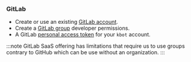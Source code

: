 ### GitLab

- Create or use an existing [GitLab account](https://gitlab.com).
- Create a [GitLab group](https://docs.gitlab.com/ee/user/group/) developer permissions.
- A GitLab [personal access token](../../../common/git-auth.mdx) for your `kbot` account.

:::note GitLab SaaS offering has limitations that require us to use groups contrary to GitHub which can be use without an organization.
:::
